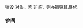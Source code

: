 {{cpp/utility/functional/function/title | ~function}}
{{cpp/utility/functional/function/navbar}}
{{ddcl | since=c++11 |
~function();
}}

销毁 {{lc|std::function}} 对象。若 {{tt|std::function}} 非''空''，则亦销毁其''目标''。

===参阅===
{{dsc begin}}
{{dsc inc | cpp/utility/functional/move_only_function/dsc destructor}}
{{dsc end}}

{{langlinks|de|en|es|fr|it|ja|pt|ru}}
